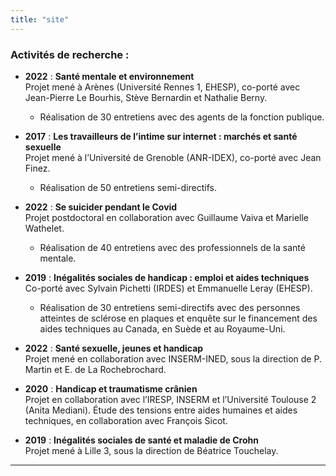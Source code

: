 ```yaml
---
title: "site"
---
```


### **Activités de recherche :**

-   **2022** : **Santé mentale et environnement**\
    Projet mené à Arènes (Université Rennes 1, EHESP), co-porté avec
    Jean-Pierre Le Bourhis, Stève Bernardin et Nathalie Berny.

    -   Réalisation de 30 entretiens avec des agents de la fonction
        publique.

-   **2017** : **Les travailleurs de l’intime sur internet : marchés et
    santé sexuelle**\
    Projet mené à l'Université de Grenoble (ANR-IDEX), co-porté avec
    Jean Finez.

    -   Réalisation de 50 entretiens semi-directifs.

-   **2022** : **Se suicider pendant le Covid**\
    Projet postdoctoral en collaboration avec Guillaume Vaiva et
    Marielle Wathelet.

    -   Réalisation de 40 entretiens avec des professionnels de la santé
        mentale.

-   **2019** : **Inégalités sociales de handicap : emploi et aides
    techniques**\
    Co-porté avec Sylvain Pichetti (IRDES) et Emmanuelle Leray (EHESP).

    -   Réalisation de 30 entretiens semi-directifs avec des personnes
        atteintes de sclérose en plaques et enquête sur le financement
        des aides techniques au Canada, en Suède et au Royaume-Uni.

-   **2022** : **Santé sexuelle, jeunes et handicap**\
    Projet mené en collaboration avec INSERM-INED, sous la direction
    de P. Martin et E. de La Rochebrochard.

-   **2020** : **Handicap et traumatisme crânien**\
    Projet en collaboration avec l'IRESP, INSERM et l'Université
    Toulouse 2 (Anita Mediani). Étude des tensions entre aides humaines
    et aides techniques, en collaboration avec François Sicot.

-   **2019** : **Inégalités sociales de santé et maladie de Crohn**\
    Projet mené à Lille 3, sous la direction de Béatrice Touchelay.

------------------------------------------------------------------------
